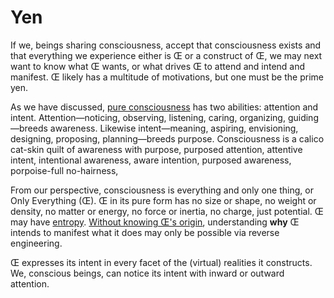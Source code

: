 # Yen

If we, beings sharing consciousness, accept that consciousness exists and that everything we experience either is Œ or a construct of Œ, we may next want to know what Œ wants, or what drives Œ to attend and intend and manifest. Œ likely has a multitude of motivations, but one must be the prime yen.

As we have discussed, [pure consciousness](/Consciousness.md) has two abilities: attention and intent. Attention—noticing, observing, listening, caring, organizing, guiding—breeds awareness. Likewise intent—meaning, aspiring, envisioning, designing, proposing, planning—breeds purpose. Consciousness is a calico cat-skin quilt of awareness with purpose, purposed attention, attentive intent, intentional awareness, aware intention, purposed awareness, porpoise-full no-hairness, 

From our perspective, consciousness is everything and only one thing, or Only Everything (Œ). Œ in its pure form has no size or shape, no weight or density, no matter or energy, no force or inertia, no charge, just potential. Œ may have [entropy](/Entropy.md). [Without knowing Œ's origin](/Origin.md), understanding **why** Œ intends to manifest what it does may only be possible via reverse engineering.

Œ expresses its intent in every facet of the (virtual) realities it constructs. We, conscious beings, can notice its intent with inward or outward attention.